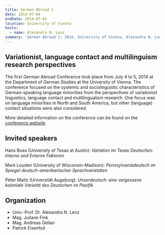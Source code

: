 ```yaml
---
title: German Abroad 1
date: 2014-07-04
endDate: 2014-07-05
location: University of Vienna
hosts:
  - name: Alexandra N. Lenz
summary: 'German Abroad 1: 2014, University of Vienna, Alexandra N. Lenz'
---
```

## Variationist, language contact and multilinguism research perspectives

The first German Abroad Conference took place from July 4 to 5, 2014 at the Department of German Studies at the University of Vienna. The conference focused on the systemic and sociolinguistic characteristics of German-speaking language minorities from the perspectives of variationist linguistics, language contact and multilingualism research. One focus was on language minorities in North and South America, but other (language) contact situations were also considered.

More detailed information on the conference can be found on the [conference website](https://germanabroad2014.univie.ac.at/en/home/index.htm).

## Invited speakers

Hans Boas (University of Texas at Austin): *Variation im Texas Deutschen: Interne und Externe Faktoren*

Mark Louden (University of Wisconsin-Madison): *Pennsylvaniadeutsch im Spiegel deutsch-amerikanischer Sprachvarietäten*

Péter Maitz (Universität Augsburg): *Unserdeutsch: eine vergessene koloniale Varietät des Deutschen im Pazifik*



## Organization

* Univ.-Prof. Dr. Alexandra N. Lenz
* Mag. Juliane Fink
* Mag. Andreas Gellan
* Patrick Eisenhut
